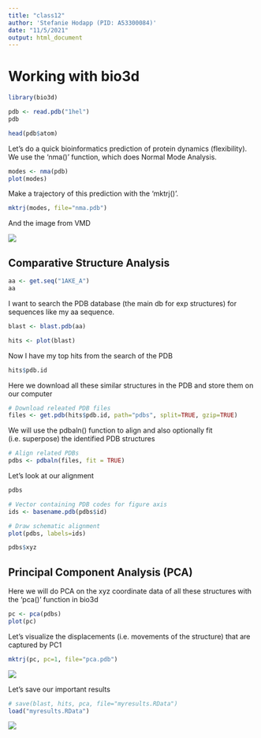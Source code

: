 ```yaml
---
title: "class12"
author: 'Stefanie Hodapp (PID: A53300084)'
date: "11/5/2021"
output: html_document
---
```


# Working with bio3d

```r
library(bio3d)

pdb <- read.pdb("1hel")
pdb
```

```r
head(pdb$atom)
```

Let's do a quick bioinformatics prediction of protein dynamics (flexibility). We use the 'nma()' function, which does Normal Mode Analysis.

```r
modes <- nma(pdb)
plot(modes)
```

Make a trajectory of this prediction with the 'mktrj()'.

```r
mktrj(modes, file="nma.pdb")
```

And the image from VMD

![](class11/nma.png)

## Comparative Structure Analysis

```r
aa <- get.seq("1AKE_A")
aa
```

I want to search the PDB database (the main db for exp structures) for sequences like my aa sequence.

```r
blast <- blast.pdb(aa)
```

```r
hits <- plot(blast)
```

Now I have my top hits from the search of the PDB

```r
hits$pdb.id
```

Here we download all these similar structures in the PDB and store them on our computer

```r
# Download releated PDB files
files <- get.pdb(hits$pdb.id, path="pdbs", split=TRUE, gzip=TRUE)
```

We will use the pdbaln() function to align and also optionally fit (i.e. superpose) the identified PDB structures

```r
# Align related PDBs
pdbs <- pdbaln(files, fit = TRUE)
```

Let's look at our alignment

```r
pdbs
```

```r
# Vector containing PDB codes for figure axis
ids <- basename.pdb(pdbs$id)

# Draw schematic alignment
plot(pdbs, labels=ids)
```

```r
pdbs$xyz
```

## Principal Component Analysis (PCA)

Here we will do PCA on the xyz coordinate data of all these structures with the 'pca()' function in bio3d

```r
pc <- pca(pdbs)
plot(pc)
```

Let's visualize the displacements (i.e. movements of the structure) that are captured by PC1

```r
mktrj(pc, pc=1, file="pca.pdb")
```

![](pca.png)

Let's save our important results

```r
# save(blast, hits, pca, file="myresults.RData")
load("myresults.RData")
```

![](mynovelprot.png)

